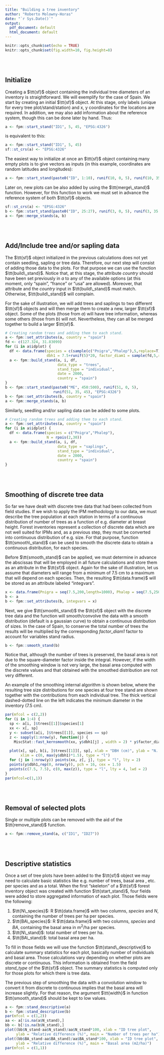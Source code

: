 ```yaml
---
title: "Building a tree inventory"
author: "Roberto Molowny-Horas"
date: "`r Sys.Date()`"
output:
  pdf_document: default
  html_document: default
---
```


```r
knitr::opts_chunk$set(echo = TRUE)
knitr::opts_chunk$set(fig.width=10, fig.height=8) 
```

<br>
<br>

## Initialize

Creating a $\tt{sf}$ object containing the individual tree diameters of an inventory is straightforward.
We will exemplify for the case of Spain.
We start by creating an initial $\tt{sf}$ object. At this stage, only labels (unique for every tree plot/stand/station) and x, y coordinates for the locations are required. In addition, we may also add information about the reference system, though this can be done later by hand.
Thus:

```r
a <- fpm::start_stand("ID1", 5, 45, "EPSG:4326")
```

is equivalent to this:

```r
a <- fpm::start_stand("ID1", 5, 45)
sf::st_crs(a) <- "EPSG:4326"
```

The easiest way to initialize at once an $\tt{sf}$ object containing many empty plots is to give vectors as inputs (in this example, coordinates are random latitudes and longitudes):

```r
a <- fpm::start_stand(paste0("ID", 1:10), runif(10, 0, 5), runif(10, 35, 45))
```

Later on, new plots can be also added by using the $\tt{merge\_stand}$ function. However, for this function to work we must set in advance the
reference system of both $\tt{sf}$ objects.

```r
sf::st_crs(a) <- "EPSG:4326"
b <- fpm::start_stand(paste0("ID", 25:27), runif(3, 0, 5), runif(3, 35, 45), "EPSG:4326")
a <- fpm::merge_stands(a, b)
```

<br>
<br>

## Add/Include tree and/or sapling data

The $\tt{sf}$ object initialized in the previous calculations does not yet contain seedling, sapling or tree data.
Therefore, our next step will consist of adding those data to the plots.
For that purpose we can use the function $\tt{build\_stand}$.
Notice that, at this stage, the attribute *country* should have been set previously in *a* to any
of the available options (at this moment, only "spain", "france" or "usa" are allowed).
Moreover, that attribute and the *country* input in $\tt{build\_stand}$ must match.
Otherwise, $\tt{build\_stand}$ will complain. 

For the sake of illustration, we will add trees and saplings to two different $\tt{sf}$ objects
and will then merge them to create a new, larger $\tt{sf}$ object.
Some of the plots (those from *a*) will have tree information, whereas some others (those from *b*) will not.
Nevertheless, they can all be merged together to build a larger $\tt{sf}$.


```r
# Creating random trees and adding them to each stand.
a <- fpm::set_attributes(a, country = "spain")
fd <- c(127.324, 31.83099)
for (i in a$idplot) {
  df <- data.frame(species = c(sample(c("Pnigra","Phalep"),5,replace=T)),
                   dbh1 = 7.5+runif(5)*20, factor_diam1 = sample(fd,5,replace=T))
  a <- fpm::build_stand(a, i, df,
                        data_type = "trees",
                        stand_type = "individual",
                        date = 2000,
                        country = "spain")
}
b <- fpm::start_stand(paste0("ME", 450:500), runif(51, 0, 5),
                      runif(51, 35, 45), "EPSG:4326")
b <- fpm::set_attributes(b, country = "spain")
a <- fpm::merge_stands(a, b)
```


Similarly, seedling and/or sapling data can be added to some plots.

```r
# Creating random trees and adding them to each stand.
a <- fpm::set_attributes(a, country = "spain")
for (i in a$idplot) {
  df <- data.frame(species = c("Pnigra","Phalep"),
                   N = rpois(2,30))
  a <- fpm::build_stand(a, i, df,
                        data_type = "saplings",
                        stand_type = "individual",
                        date = 2000,
                        country = "spain")
}
```

<br>
<br>

## Smoothing of discrete tree data

So far we have dealt with discrete tree data that had been collected from field studies.
If we wish to apply the IPM methodology to our data, we must describe the tree population at each station in terms of a continuous distribution of number of trees as a function of e.g. diameter at breast height. Forest inventories represent a collection of discrete data which are not well suited for IPMs and, as a previous step, they must be converted into continuous distribution of e.g. size. For that purpose, function $\tt{smooth\_stand}$ can be used to smooth the discrete data to obtain a continuous distribution, for each species.

Before $\tt{smooth_stand}$ can be applied, we must determine in advance the abscissas that will be employed in all future calculations and store them as an attribute in the $\tt{sf}$ object. Again for the sake of illustration, let us assume that diameters will range from a minimum of 7.5 cm to a maximum that will depend on each species. Then, the resulting $\tt{data.frame}$ will be stored as an attribute labeled "integvars".


```r
x <- data.frame(Pnigra = seq(7.5,200,length=1000), Phalep = seq(7.5,250,length=1000))
b <- a
b <- fpm::set_attributes(b, integvars = x)
```

Next, we give $\tt{smooth\_stand}$ the $\tt{sf}$ object with the discrete tree data and the function will smooth/convolve the data with a smooth distribution (default is a gaussian curve) to obtain a continuous distribution of sizes. In the case of Spain, to conserve the total number of trees the results will be multiplied by the corresponding *factor_diam1* factor to account for variables stand radius.

```r
b <- fpm::smooth_stand(b)
```

Notice that, although the number of trees is preserved, the basal area is not due to the square-diameter factor inside the integral. However, if the width of the smoothing window is not very large, the basal area computed with the discrete values and that obtained with the smoothed distribution are not very different.

An example of the smoothing internal algorithm is shown below, where the resulting tree size distributions for one species at four tree stand
are shown together with the contributions from each individual tree. The thick vertical dashed-dotted line on the left indicates the minimum diameter in the inventory (7.5 cm).

```r
par(mfcol = c(2,2))
for (i in 1:4) {
  sp <- a[i, ]$trees[[1]]$species[1]
  xx <- x[, sp]
  y <- subset(a[i, ]$trees[[1]], species == sp)
  z <- sapply(1:nrow(y), function(j) {
    MiscStat::fast_kernsmooth(xx, y$dbh1[j] , width = 2) * y$factor_diam1[j]})
  
  plot(x[, sp], b[i, ]$trees[[1]][, sp], xlab = "DBH (cm)", ylab = "N. of trees",
       xlim = c(0, max(y$dbh1)*1.5), type = "l")
  for (j in 1:nrow(y)) points(xx, z[, j], type = "l", lty = 2)
  points(y$dbh1,rep(0, nrow(y)), pch = 16, cex = 1.5)
  points(c(7.5, 7.5), c(0, max(z)), type = "l", lty = 4, lwd = 2)
}
par(mfcol=c(1,1))
```

<br>
<br>

## Removal of selected plots 
Single or multiple plots can be removed with the aid of the $\tt{remove_stand}$ function.

```r
a <- fpm::remove_stand(a, c("ID1", "ID27"))
```

<br>
<br>

## Descriptive statistics

Once a set of tree plots have been added to the $\tt{sf}$ object we may need to calculate basic statistics like e.g. number of trees, basal area , etc. per species and as a total. When the first "skeleton" of a $\tt{sf}$ forest inventory object was created with function $\tt{start_stand}$, four fields were added to store aggregated information of each plot. Those fields were the following:

1. $\tt{N\_species}$: R $\tt{data.frame}$ with two columns, *species* and *N*, containing the number of trees per ha per species.
2. $\tt{BA\_species}$: R $\tt{data.frame}$ with two columns, *species* and *BA*, containing the basal area in m^2^/ha per species.
3. $\tt{N\_stand}$: total number of trees per ha.
4. $\tt{BA\_stand}$: total basal area per ha.

To fill in those fields we will use the function $\tt{stand\_descriptive}$ to calculate summary statistics for each plot, basically number of individuals and basal area. Those calculations vary depending on whether plots are discrete or continuous. This information is obtained from the field *stand_type* of the $\tt{sf}$ object. The summary statistics is computed only for those plots for which there is tree data.

The previous step of smoothing the data with a convolution window to convert it from discrete to continuous implies that the basal area will increase slightly. For that reason, the argument $\tt{width}$ in function $\tt{smooth_stand}$ should be kept to low values.

```r
a <- fpm::stand_descriptive(a)
b <- fpm::stand_descriptive(b)
par(mfcol = c(1,2))
aa <- a[!is.na(a$N_stand),]
bb <- b[!is.na(b$N_stand),]
plot((bb$N_stand-aa$N_stand)/aa$N_stand*100, xlab = "ID tree plot",
     ylab = "Relative difference (%)", main = "Number of trees per ha")
plot((bb$BA_stand-aa$BA_stand)/aa$BA_stand*100, xlab = "ID tree plot",
     ylab = "Relative difference (%)", main = "Basal area (m2/ha)")
par(mfcol = c(1,1))
```






